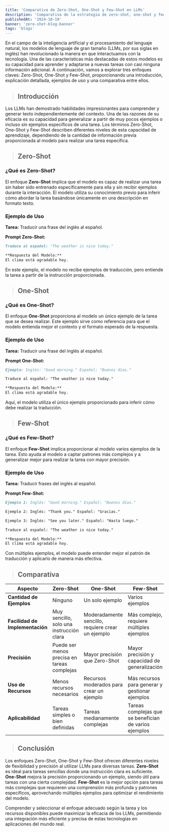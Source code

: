 ```yaml
---
title: 'Comparativa de Zero-Shot, One-Shot y Few-Shot en LLMs'
description: 'Comparativa de la estrategia de zero-shot, one-shot y few-shot orientado a LLMs.'
publishedAt: '2024-10-10'
banner: 'zero-shot-blog-banner'
tags: 'blogs'
---
```

En el campo de la inteligencia artificial y el procesamiento del lenguaje natural, los modelos de lenguaje de gran tamaño (LLMs, por sus siglas en inglés) han revolucionado la manera en que interactuamos con la tecnología. Una de las características más destacadas de estos modelos es su capacidad para aprender y adaptarse a nuevas tareas con casi ninguna información adicional. A continuación, vamos a explorar tres enfoques claves: Zero-Shot, One-Shot y Few-Shot, proporcionando una introducción, explicación detallada, ejemplos de uso y una comparativa entre ellos.

> ## Introducción

Los LLMs han demostrado habilidades impresionantes para comprender y generar texto independientemente del contexto. Una de las razones de su eficacia es su capacidad para generalizar a partir de muy pocos ejemplos o incluso sin ejemplos específicos de una tarea. Los términos Zero-Shot, One-Shot y Few-Shot describen diferentes niveles de esta capacidad de aprendizaje, dependiendo de la cantidad de información previa proporcionada al modelo para realizar una tarea específica.

> ## Zero-Shot

### ¿Qué es Zero-Shot?

El enfoque **Zero-Shot** implica que el modelo es capaz de realizar una tarea sin haber sido entrenado específicamente para ella y sin recibir ejemplos durante la interacción. El modelo utiliza su conocimiento previo para inferir cómo abordar la tarea basándose únicamente en una descripción en formato texto.

### Ejemplo de Uso

**Tarea:** Traducir una frase del inglés al español.

**Prompt Zero-Shot:**

```md
Traduce al español: "The weather is nice today."

**Respuesta del Modelo:**
El clima está agradable hoy.
```


En este ejemplo, el modelo no recibe ejemplos de traducción, pero entiende la tarea a partir de la instrucción proporcionada.

>## One-Shot

### ¿Qué es One-Shot?

El enfoque **One-Shot** proporciona al modelo un único ejemplo de la tarea que se desea realizar. Este ejemplo sirve como referencia para que el modelo entienda mejor el contexto y el formato esperado de la respuesta.

### Ejemplo de Uso

**Tarea:** Traducir una frase del inglés al español.

**Prompt One-Shot:**

```md
Ejemplo: Inglés: "Good morning." Español: "Buenos días."

Traduce al español: "The weather is nice today."

**Respuesta del Modelo:**
El clima está agradable hoy.
```

Aquí, el modelo utiliza el único ejemplo proporcionado para inferir cómo debe realizar la traducción.

> ## Few-Shot

### ¿Qué es Few-Shot?

El enfoque **Few-Shot** implica proporcionar al modelo varios ejemplos de la tarea. Esto ayuda al modelo a captar patrones más complejos y a generalizar mejor para realizar la tarea con mayor precisión.

### Ejemplo de Uso

**Tarea:** Traducir frases del inglés al español.

**Prompt Few-Shot:**

```md
Ejemplo 1: Inglés: "Good morning." Español: "Buenos días."

Ejemplo 2: Inglés: "Thank you." Español: "Gracias."

Ejemplo 3: Inglés: "See you later." Español: "Hasta luego."

Traduce al español: "The weather is nice today."

**Respuesta del Modelo:**
El clima está agradable hoy.
```


Con múltiples ejemplos, el modelo puede entender mejor el patrón de traducción y aplicarlo de manera más efectiva.

> ## Comparativa

| **Aspecto**              | **Zero-Shot**                             | **One-Shot**                                     | **Few-Shot**                                     |
|--------------------------|-------------------------------------------|--------------------------------------------------|--------------------------------------------------|
| **Cantidad de Ejemplos** | Ninguno                                   | Un solo ejemplo                                  | Varios ejemplos                                  |
| **Facilidad de Implementación** | Muy sencillo, solo una instrucción clara  | Moderadamente sencillo, requiere crear un ejemplo | Más complejo, requiere múltiples ejemplos        |
| **Precisión**            | Puede ser menos precisa en tareas complejas | Mayor precisión que Zero-Shot                   | Mayor precisión y capacidad de generalización    |
| **Uso de Recursos**      | Menos recursos necesarios                  | Recursos moderados para crear un ejemplo         | Más recursos para generar y gestionar ejemplos   |
| **Aplicabilidad**        | Tareas simples o bien definidas            | Tareas medianamente complejas                     | Tareas complejas que se benefician de varios ejemplos |

> ## Conclusión

Los enfoques Zero-Shot, One-Shot y Few-Shot ofrecen diferentes niveles de flexibilidad y precisión al utilizar LLMs para diversas tareas. **Zero-Shot** es ideal para tareas sencillas donde una instrucción clara es suficiente. **One-Shot** mejora la precisión proporcionando un ejemplo, siendo útil para tareas con una cierta complejidad. **Few-Shot** es la mejor opción para tareas más complejas que requieren una comprensión más profunda y patrones específicos, aprovechando múltiples ejemplos para optimizar el rendimiento del modelo.

Comprender y seleccionar el enfoque adecuado según la tarea y los recursos disponibles puede maximizar la eficacia de los LLMs, permitiendo una integración más eficiente y precisa de estas tecnologías en aplicaciones del mundo real.
